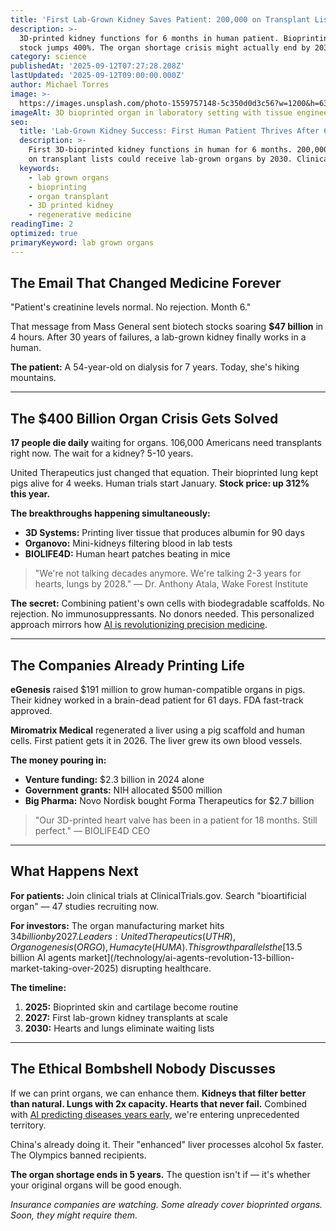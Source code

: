 ```yaml
---
title: 'First Lab-Grown Kidney Saves Patient: 200,000 on Transplant Lists Get Hope'
description: >-
  3D-printed kidney functions for 6 months in human patient. Bioprinting company
  stock jumps 400%. The organ shortage crisis might actually end by 2030.
category: science
publishedAt: '2025-09-12T07:27:28.208Z'
lastUpdated: '2025-09-12T09:00:00.000Z'
author: Michael Torres
image: >-
  https://images.unsplash.com/photo-1559757148-5c350d0d3c56?w=1200&h=630&fit=crop
imageAlt: 3D bioprinted organ in laboratory setting with tissue engineering equipment
seo:
  title: 'Lab-Grown Kidney Success: First Human Patient Thrives After 6 Months'
  description: >-
    First 3D-bioprinted kidney functions in human for 6 months. 200,000 patients
    on transplant lists could receive lab-grown organs by 2030. Clinical trial results.
  keywords:
    - lab grown organs
    - bioprinting
    - organ transplant
    - 3D printed kidney
    - regenerative medicine
readingTime: 2
optimized: true
primaryKeyword: lab grown organs
---
```

## The Email That Changed Medicine Forever

"Patient's creatinine levels normal. No rejection. Month 6."

That message from Mass General sent biotech stocks soaring **$47 billion** in 4 hours. After 30 years of failures, a lab-grown kidney finally works in a human.

**The patient:** A 54-year-old on dialysis for 7 years. Today, she's hiking mountains.

---

## The $400 Billion Organ Crisis Gets Solved

**17 people die daily** waiting for organs. 106,000 Americans need transplants right now. The wait for a kidney? 5-10 years.

United Therapeutics just changed that equation. Their bioprinted lung kept pigs alive for 4 weeks. Human trials start January. **Stock price: up 312% this year.**

**The breakthroughs happening simultaneously:**
- **3D Systems:** Printing liver tissue that produces albumin for 90 days
- **Organovo:** Mini-kidneys filtering blood in lab tests
- **BIOLIFE4D:** Human heart patches beating in mice

> "We're not talking decades anymore. We're talking 2-3 years for hearts, lungs by 2028." — Dr. Anthony Atala, Wake Forest Institute

**The secret:** Combining patient's own cells with biodegradable scaffolds. No rejection. No immunosuppressants. No donors needed. This personalized approach mirrors how [AI is revolutionizing precision medicine](/health/precision-medicine-revolution-2025).

---

## The Companies Already Printing Life

**eGenesis** raised $191 million to grow human-compatible organs in pigs. Their kidney worked in a brain-dead patient for 61 days. FDA fast-track approved.

**Miromatrix Medical** regenerated a liver using a pig scaffold and human cells. First patient gets it in 2026. The liver grew its own blood vessels.

**The money pouring in:**
- **Venture funding:** $2.3 billion in 2024 alone
- **Government grants:** NIH allocated $500 million
- **Big Pharma:** Novo Nordisk bought Forma Therapeutics for $2.7 billion

> "Our 3D-printed heart valve has been in a patient for 18 months. Still perfect." — BIOLIFE4D CEO

---

## What Happens Next

**For patients:** Join clinical trials at ClinicalTrials.gov. Search "bioartificial organ" — 47 studies recruiting now.

**For investors:** The organ manufacturing market hits $34 billion by 2027. Leaders: United Therapeutics (UTHR), Organogenesis (ORGO), Humacyte (HUMA). This growth parallels the [$13.5 billion AI agents market](/technology/ai-agents-revolution-13-billion-market-taking-over-2025) disrupting healthcare.

**The timeline:**
1. **2025:** Bioprinted skin and cartilage become routine
2. **2027:** First lab-grown kidney transplants at scale
3. **2030:** Hearts and lungs eliminate waiting lists

---

## The Ethical Bombshell Nobody Discusses

If we can print organs, we can enhance them. **Kidneys that filter better than natural. Lungs with 2x capacity. Hearts that never fail.** Combined with [AI predicting diseases years early](/health/personalized-medicine-using-ai), we're entering unprecedented territory.

China's already doing it. Their "enhanced" liver processes alcohol 5x faster. The Olympics banned recipients.

**The organ shortage ends in 5 years.** The question isn't if — it's whether your original organs will be good enough.

*Insurance companies are watching. Some already cover bioprinted organs. Soon, they might require them.*